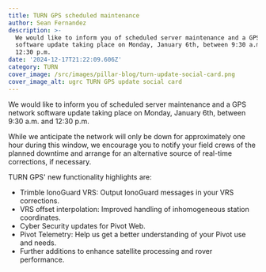 ```yaml
---
title: TURN GPS scheduled maintenance
author: Sean Fernandez
description: >-
  We would like to inform you of scheduled server maintenance and a GPS network
  software update taking place on Monday, January 6th, between 9:30 a.m. and
  12:30 p.m.
date: '2024-12-17T21:22:09.606Z'
category: TURN
cover_image: /src/images/pillar-blog/turn-update-social-card.png
cover_image_alt: ugrc TURN GPS update social card
---
```


We would like to inform you of scheduled server maintenance and a GPS network software update taking place on Monday, January 6th, between 9:30 a.m. and 12:30 p.m.

While we anticipate the network will only be down for approximately one hour during this window, we encourage you to notify your field crews of the planned downtime and arrange for an alternative source of real-time corrections, if necessary.

TURN GPS' new functionality highlights are:

- Trimble IonoGuard VRS: Output IonoGuard messages in your VRS corrections. 
- VRS offset interpolation: Improved handling of inhomogeneous station coordinates.
- Cyber Security updates for Pivot Web. 
- Pivot Telemetry: Help us get a better understanding of your Pivot use and needs.
- Further additions to enhance satellite processing and rover performance.
